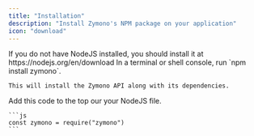 ---
title: "Installation"
description: "Install Zymono's NPM package on your application"
icon: "download"
---

<Steps>
  <Step title="Install NodeJS">
    If you do not have NodeJS installed, you should install it at https://nodejs.org/en/download
  </Step>
  <Step title="Install The Zymono NPM Package">
    In a terminal or shell console, run `npm install zymono`.

    This will install the Zymono API along with its dependencies.
  </Step>
  <Step title="Initate API">
    Add this code to the top our your NodeJS file.

    ```js
    const zymono = require("zymono")
    ```
  </Step>
</Steps>
